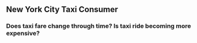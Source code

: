 ## New York City Taxi Consumer
### Does taxi fare change through time? Is taxi ride becoming more expensive?




